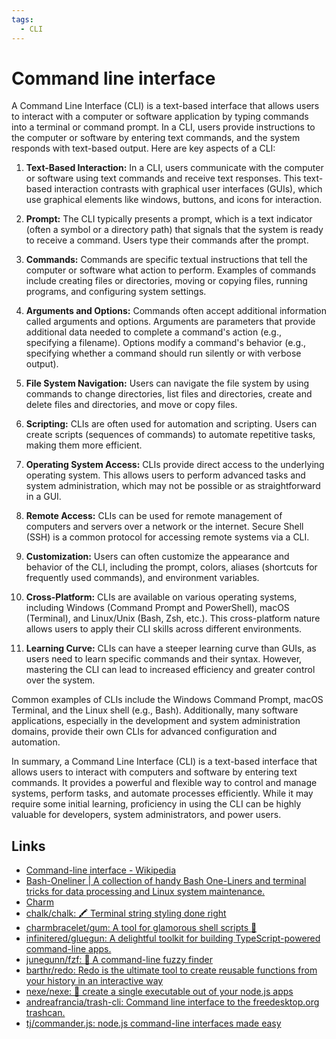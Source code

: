 ```yaml
---
tags:
  - CLI
---
```


# Command line interface

A Command Line Interface (CLI) is a text-based interface that allows users to interact with a computer or software application by typing commands into a terminal or command prompt. In a CLI, users provide instructions to the computer or software by entering text commands, and the system responds with text-based output. Here are key aspects of a CLI:

1. **Text-Based Interaction:** In a CLI, users communicate with the computer or software using text commands and receive text responses. This text-based interaction contrasts with graphical user interfaces (GUIs), which use graphical elements like windows, buttons, and icons for interaction.

2. **Prompt:** The CLI typically presents a prompt, which is a text indicator (often a symbol or a directory path) that signals that the system is ready to receive a command. Users type their commands after the prompt.

3. **Commands:** Commands are specific textual instructions that tell the computer or software what action to perform. Examples of commands include creating files or directories, moving or copying files, running programs, and configuring system settings.

4. **Arguments and Options:** Commands often accept additional information called arguments and options. Arguments are parameters that provide additional data needed to complete a command's action (e.g., specifying a filename). Options modify a command's behavior (e.g., specifying whether a command should run silently or with verbose output).

5. **File System Navigation:** Users can navigate the file system by using commands to change directories, list files and directories, create and delete files and directories, and move or copy files.

6. **Scripting:** CLIs are often used for automation and scripting. Users can create scripts (sequences of commands) to automate repetitive tasks, making them more efficient.

7. **Operating System Access:** CLIs provide direct access to the underlying operating system. This allows users to perform advanced tasks and system administration, which may not be possible or as straightforward in a GUI.

8. **Remote Access:** CLIs can be used for remote management of computers and servers over a network or the internet. Secure Shell (SSH) is a common protocol for accessing remote systems via a CLI.

9. **Customization:** Users can often customize the appearance and behavior of the CLI, including the prompt, colors, aliases (shortcuts for frequently used commands), and environment variables.

10. **Cross-Platform:** CLIs are available on various operating systems, including Windows (Command Prompt and PowerShell), macOS (Terminal), and Linux/Unix (Bash, Zsh, etc.). This cross-platform nature allows users to apply their CLI skills across different environments.

11. **Learning Curve:** CLIs can have a steeper learning curve than GUIs, as users need to learn specific commands and their syntax. However, mastering the CLI can lead to increased efficiency and greater control over the system.

Common examples of CLIs include the Windows Command Prompt, macOS Terminal, and the Linux shell (e.g., Bash). Additionally, many software applications, especially in the development and system administration domains, provide their own CLIs for advanced configuration and automation.

In summary, a Command Line Interface (CLI) is a text-based interface that allows users to interact with computers and software by entering text commands. It provides a powerful and flexible way to control and manage systems, perform tasks, and automate processes efficiently. While it may require some initial learning, proficiency in using the CLI can be highly valuable for developers, system administrators, and power users.

## Links

- [Command-line interface - Wikipedia](https://en.wikipedia.org/wiki/Command-line_interface)
- [Bash-Oneliner | A collection of handy Bash One-Liners and terminal tricks for data processing and Linux system maintenance.](https://onceupon.github.io/Bash-Oneliner/)
- [Charm](https://charm.sh/libs/)
- [chalk/chalk: 🖍 Terminal string styling done right](https://github.com/chalk/chalk)
- [charmbracelet/gum: A tool for glamorous shell scripts 🎀](https://github.com/charmbracelet/gum)
- [infinitered/gluegun: A delightful toolkit for building TypeScript-powered command-line apps.](https://github.com/infinitered/gluegun?ck_subscriber_id=192963084)
- [junegunn/fzf: :cherry_blossom: A command-line fuzzy finder](https://github.com/junegunn/fzf)
- [barthr/redo: Redo is the ultimate tool to create reusable functions from your history in an interactive way](https://github.com/barthr/redo)
- [nexe/nexe: 🎉 create a single executable out of your node.js apps](https://github.com/nexe/nexe)
- [andreafrancia/trash-cli: Command line interface to the freedesktop.org trashcan.](https://github.com/andreafrancia/trash-cli/)
- [tj/commander.js: node.js command-line interfaces made easy](https://github.com/tj/commander.js)
